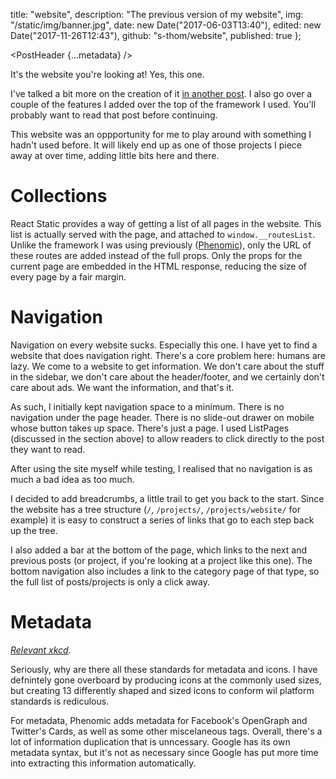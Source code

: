 
  title: "website",
  description: "The previous version of my website",
  img: "/static/img/banner.jpg",
  date: new Date("2017-06-03T13:40"),
  edited: new Date("2017-11-26T12:43"),
  github: "s-thom/website",
  published: true
};

<PostHeader {...metadata} />

It's the website you're looking at! Yes, this one.

I've talked a bit more on the creation of it [in another post](/posts/this-website/). I also go over a couple of the features I added over the top of the framework I used. You'll probably want to read that post before continuing.

This website was an oppportunity for me to play around with something I hadn't used before. It will likely end up as one of those projects I piece away at over time, adding little bits here and there.

# Collections

React Static provides a way of getting a list of all pages in the website. This list is actually served with the page, and attached to `window.__routesList`. Unlike the framework I was using previously ([Phenomic](https://phenomic.io/)), only the URL of these routes are added instead of the full props. Only the props for the current page are embedded in the HTML response, reducing the size of every page by a fair margin.

# Navigation

Navigation on every website sucks. Especially this one. I have yet to find a website that does navigation right. There's a core problem here: humans are lazy. We come to a website to get information. We don't care about the stuff in the sidebar, we don't care about the header/footer, and we certainly don't care about ads. We want the information, and that's it.

As such, I initially kept navigation space to a minimum. There is no navigation under the page header. There is no slide-out drawer on mobile whose button takes up space. There's just a page. I used ListPages (discussed in the section above) to allow readers to click directly to the post they want to read.

After using the site myself while testing, I realised that no navigation is as much a bad idea as too much.

I decided to add breadcrumbs, a little trail to get you back to the start. Since the website has a tree structure (`/`, `/projects/`, `/projects/website/` for example) it is easy to construct a series of links that go to each step back up the tree.

I also added a bar at the bottom of the page, which links to the next and previous posts (or project, if you're looking at a project like this one). The bottom navigation also includes a link to the category page of that type, so the full list of posts/projects is only a click away.

# Metadata

_[Relevant xkcd](https://xkcd.com/927/)._

Seriously, why are there all these standards for metadata and icons. I have defnintely gone overboard by producing icons at the commonly used sizes, but creating 13 differently shaped and sized icons to conform wil platform standards is rediculous.

For metadata, Phenomic adds metadata for Facebook's OpenGraph and Twitter's Cards, as well as some other miscelaneous tags. Overall, there's a lot of information duplication that is unncessary. Google has its own metadata syntax, but it's not as necessary since Google has put more time into extracting this information automatically.
